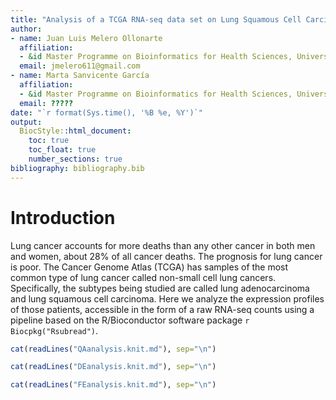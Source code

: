 ```yaml
---
title: "Analysis of a TCGA RNA-seq data set on Lung Squamous Cell Carcinoma"
author:
- name: Juan Luis Melero Ollonarte
  affiliation:
  - &id Master Programme on Bioinformatics for Health Sciences, Universitat Pompeu Fabra, Barcelona, Spain
  email: jmelero611@gmail.com
- name: Marta Sanvicente García
  affiliation:
  - &id Master Programme on Bioinformatics for Health Sciences, Universitat Pompeu Fabra, Barcelona, Spain
  email: ?????
date: "`r format(Sys.time(), '%B %e, %Y')`"
output: 
  BiocStyle::html_document:
    toc: true
    toc_float: true
    number_sections: true
bibliography: bibliography.bib
---
```


# Introduction

Lung cancer accounts for more deaths than any other cancer in both men and women, about 28\% of all cancer deaths. The prognosis for lung cancer is poor. The Cancer Genome Atlas (TCGA) has samples of the most common type of lung cancer called non-small cell lung cancers. Specifically, the subtypes being studied are called lung adenocarcinoma and lung squamous cell carcinoma. Here we analyze the expression profiles of those
patients, accessible in the form of a raw RNA-seq counts using a pipeline based on the R/Bioconductor software package `r Biocpkg("Rsubread")`.





```r
cat(readLines("QAanalysis.knit.md"), sep="\n")
```

```r
cat(readLines("DEanalysis.knit.md"), sep="\n")
```

```r
cat(readLines("FEanalysis.knit.md"), sep="\n")
```












